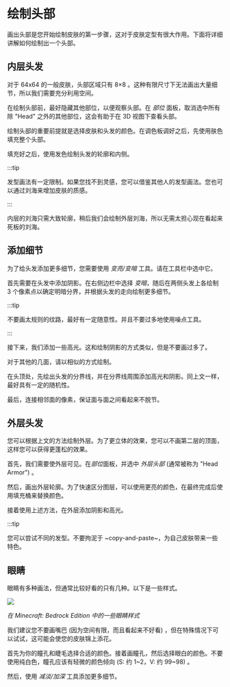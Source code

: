 # 绘制头部

画出头部是您开始绘制皮肤的第一步骤，这对于皮肤定型有很大作用。下面将详细讲解如何绘制出一个头部。

## 内层头发

对于 64x64 的一般皮肤，头部区域只有 8×8 。这种有限尺寸下无法画出大量细节，所以我们需要充分利用空间。

在绘制头部前，最好隐藏其他部位，以便观察头部。在 *部位* 面板，取消选中所有除 "Head" 之外的其他部位，这会有助于在 3D 视图下查看头部。

绘制头部的重要前提就是选择皮肤和头发的颜色。在调色板调好之后，先使用肤色填充整个头部。

填充好之后，使用发色绘制头发的轮廓和内侧。

:::tip

发型画法有一定限制。如果您找不到灵感，您可以借鉴其他人的发型画法。您也可以通过刘海来增加皮肤的质感。

:::

内层的刘海只需大致轮廓，稍后我们会绘制外层刘海，所以无需太担心现在看起来死板的刘海。

## 添加细节

为了给头发添加更多细节，您需要使用 *变亮/变暗* 工具。请在工具栏中选中它。

首先需要在头发中添加阴影。在右侧边栏中选择 *变暗*，随后在两侧头发上各绘制 3 个像素点以确定明暗分界，并根据头发的走向绘制更多细节。

:::tip

不要画太规则的纹路，最好有一定随意性。并且不要过多地使用噪点工具。

:::

接下来，我们添加一些高光。这和绘制阴影的方式类似，但是不要画过多了。

对于其他的几面，请以相似的方式绘制。

在头顶处，先绘出头发的分界线，并在分界线周围添加高光和阴影。同上文一样，最好具有一定的随机性。

最后，连接相邻面的像素，保证面与面之间看起来不脱节。

## 外层头发

您可以根据上文的方法绘制外层。为了更立体的效果，您可以不画第二层的顶面，这样您可以获得更蓬松的效果。

首先，我们需要使外层可见。在*部位*面板，并选中 *外层头部* (通常被称为 "Head Armor") 。

然后，画出外层轮廓。为了快速区分图层，可以使用更亮的颜色，在最终完成后使用填充桶来替换颜色。

接着使用上述方法，在外层添加阴影和高光。

:::tip

您可以尝试不同的发型。不要拘泥于 ~copy-and-paste~，为自己皮肤带来一些特色。



## 眼睛

眼睛有多种画法，但通常比较好看的只有几种。以下是一些样式。

![](eyes-in-mc-be.png)

*在 Minecraft: Bedrock Edition 中的一些眼睛样式*

我们建议您不要画嘴巴 (因为空间有限，而且看起来不好看) ，但在特殊情况下可以试试，这可能会使您的皮肤锦上添花。

首先为你的瞳孔和睫毛选择合适的颜色。接着画瞳孔，然后选择眼白的颜色。不要使用纯白色，瞳孔应该有轻微的颜色倾向 (S: 约 1~2，V: 约 99~98) 。

然后，使用 *减淡/加深* 工具添加更多细节。